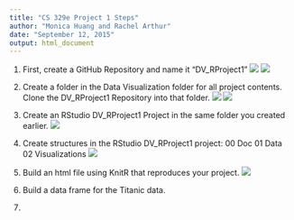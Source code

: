 ```yaml
---
title: "CS 329e Project 1 Steps"
author: "Monica Huang and Rachel Arthur"
date: "September 12, 2015"
output: html_document
---
```

1. First, create a GitHub Repository and name it "DV_RProject1"
![](./Step1.png)
![](./Step2.png)

2. Create a folder in the Data Visualization folder for all project contents. Clone the DV_RProject1 Repository into that folder. 
![](./Step3.png)
![](./Step4.png)

3. Create an RStudio DV_RProject1 Project in the same folder you created earlier.
![](./Step6.png)

4. Create structures in the RStudio DV_RProject1 project:
    00 Doc
    01 Data
    02 Visualizations
![](./Step7.png)

5. Build an html file using KnitR that reproduces your project.
![](./Step8.png)

6. Build a data frame for the Titanic data.

7. 